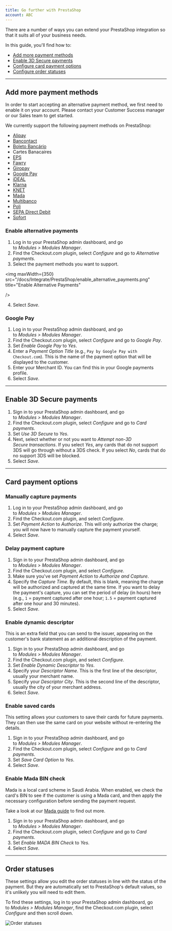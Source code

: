 ```yaml
--- 
title: Go further with PrestaShop
account: ABC
---
```


There are a number of ways you can extend your PrestaShop integration so that it suits all of your business needs.

In this guide, you'll find how to:

- [Add more payment methods](#Add_more_payment_methods)
- [Enable 3D Secure payments](#Enable_3D_Secure_payments)
- [Configure card payment options](#Card_payment_options)
- [Configure order statuses](#Order_statuses)

---

## Add more payment methods

<TipBox variant="note">

In order to start accepting an alternative payment method, we first need to enable it on your account. Please contact your Customer Success manager or our <ExternalLink href="https://checkout.com/contact-sales" >Sales team</ExternalLink> to get started.

</TipBox>

We currently support the following payment methods on PrestaShop:

- [Alipay](/payments/payment-methods/wallets/alipay)
- [Bancontact](/payments/payment-methods/cards/bancontact)
- [Boleto Bancário](/payments/payment-methods/cash-and-atm-payment/boleto-bancario)
- Cartes Banacaires
- [EPS](/payments/payment-methods/bank-transfers/eps)
- [Fawry](/payments/payment-methods/cash-and-atm-payment/fawry)
- [Giropay](/payments/payment-methods/bank-transfers/giropay)
- [Google Pay](/payments/payment-methods/wallets/google-pay)
- [iDEAL](/payments/payment-methods/bank-transfers/i-deal)
- [Klarna](/payments/payment-methods/invoice-and-pay-later/klarna)
- [KNET](/payments/payment-methods/cards/knet)
- [Mada](/payments/payment-methods/cards/mada)
- [Multibanco](/payments/payment-methods/cash-and-atm-payment/multibanco)
- [Poli](/payments/payment-methods/bank-transfers/poli)
- [SEPA Direct Debit](/payments/payment-methods/direct-debit/sepa-direct-debit)
- [Sofort](/payments/payment-methods/bank-transfers/sofort)

### Enable alternative payments

1.  Log in to your PrestaShop admin dashboard, and go to _Modules > Modules Manager_.
2.  Find the Checkout.com plugin, select _Configure_ and go to _Alternative payments_.
3.  Select the payment methods you want to support.

<img
  maxWidth={350}
  src="/docs/Integrate/PrestaShop/enable_alternative_payments.png"
  title="Enable Alternative Payments"
  
/>

4.  Select _Save_.

### Google Pay

1.  Log in to your PrestaShop admin dashboard, and go to _Modules > Modules Manager_.
2.  Find the Checkout.com plugin, select _Configure_ and go to _Google Pay_.
3.  Set _Enable Google Pay_ to _Yes_.
4.  Enter a _Payment Option Title_ (e.g., `Pay by Google Pay with Checkout.com`). This is the name of the payment option that will be displayed to the customer.
5.  Enter your Merchant ID. You can find this in your Google payments profile.
6.  Select _Save_.

---

## Enable 3D Secure payments

1.  Sign in to your PrestaShop admin dashboard, and go to _Modules > Modules Manager_.
2.  Find the Checkout.com plugin, select _Configure_ and go to _Card payments_.
3.  Set _Use 3D Secure_ to _Yes_.
4.  Next, select whether or not you want to _Attempt non-3D Secure transactions_. If you select _Yes_, any cards that do not support 3DS will go through without a 3DS check. If you select _No_, cards that do no support 3DS will be blocked.
5.  Select _Save_.

---

## Card payment options

### Manually capture payments

1.  Log in to your PrestaShop admin dashboard, and go to _Modules > Modules Manager_.
2.  Find the Checkout.com plugin, and select _Configure_.
3.  Set _Payment Action_ to _Authorize_. This will only authorize the charge; you will now have to manually capture the payment yourself.
4.  Select _Save_.

### Delay payment capture

1.  Sign in to your PrestaShop admin dashboard, and go to _Modules > Modules Manager_.
2.  Find the Checkout.com plugin, and select _Configure_.
3.  Make sure you've set _Payment Action_ to _Authorize and Capture_.
4.  Specify the _Capture Time_. By default, this is blank, meaning the charge will be authorized and captured at the same time. If you want to delay the payment's capture, you can set the period of delay (in hours) here (e.g., `1` = payment captured after one hour; `1.5` = payment captured after one hour and 30 minutes).
5.  Select _Save_.

### Enable dynamic descriptor

This is an extra field that you can send to the issuer, appearing on the customer's bank statement as an additional description of the payment.

1.  Sign in to your PrestaShop admin dashboard, and go to _Modules > Modules Manager_.
2.  Find the Checkout.com plugin, and select _Configure_.
3.  Set _Enable Dynamic Descriptor_ to _Yes_.
4.  Specify your _Descriptor Name_. This is the first line of the descriptor, usually your merchant name.
5.  Specify your _Descriptor City_. This is the second line of the descriptor, usually the city of your merchant address.
6.  Select _Save_.

### Enable saved cards

This setting allows your customers to save their cards for future payments. They can then use the same card on your website without re-entering the details.

1.  Sign in to your PrestaShop admin dashboard, and go to _Modules > Modules Manager_.
2.  Find the Checkout.com plugin, select _Configure_ and go to _Card payments_.
3.  Set _Save Card Option_ to _Yes_.
4.  Select _Save_.

### Enable Mada BIN check

Mada is a local card scheme in Saudi Arabia. When enabled, we check the card's BIN to see if the customer is using a Mada card, and then apply the necessary configuration before sending the payment request.

Take a look at our [Mada guide](/payments/payment-methods/cards/mada) to find out more.

1.  Sign in to your PrestaShop admin dashboard, and go to _Modules > Modules Manager_.
2.  Find the Checkout.com plugin, select _Configure_ and go to _Card payments_.
3.  Set _Enable MADA BIN Check_ to _Yes_.
4.  Select _Save_.

---

## Order statuses

These settings allow you edit the order statuses in line with the status of the payment. But they are automatically set to PrestaShop's default values, so it's unlikely you will need to edit them.

To find these settings, log in to your PrestaShop admin dashboard, go to _Modules > Modules Manager_, find the Checkout.com plugin, select _Configure_ and then scroll down.

<img maxWidth={500} src="/docs/Integrate/PrestaShop/order_statuses.png" title="Order statuses"  />

